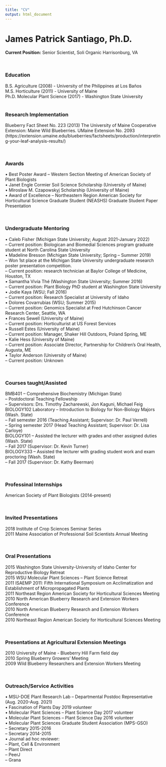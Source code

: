 ```yaml
---
title: "CV"
output: html_document
---
```


# James Patrick Santiago, Ph.D.

**Current Position:** 
Senior Scientist, Soli Organic
Harrisonburg, VA

<br>

### Education
B.S. Agriculture (2008) - University of the Philippines at Los Baños
<br>M.S. Horticulture (2011) - University of Maine <br>
Ph.D. Molecular Plant Science (2017) - Washington State University <br>
<br>

### Research Implementation
Blueberry Fact Sheet No. 223 (2013) The University of Maine Cooperative Extension: Maine Wild Blueberries. UMaine Extension No. 2093 (https://extension.umaine.edu/blueberries/factsheets/production/interpreting-your-leaf-analysis-results/)

<br>


### Awards
•	Best Poster Award – Western Section Meeting of American Society of Plant Biologists <br>
•	Janet Engle Cormier Soil Science Scholarship (University of Maine) <br>
•	Miroslaw M. Czapowskyj Scholarship (University of Maine) <br>
•	Award of Excellence – Northeastern Region American Society for Horticultural Science Graduate Student (NEASHS) Graduate Student Paper Presentation

<br>

### Undergraduate Mentoring
•	Caleb Fisher (Michigan State University; August 2021-January 2022) <br>
-- Current position: Biologican and Biomedial Sciences program graduate student at North Carolina State University <br>
•	Madeline Bresson (Michigan State University; Spring – Summer 2019) <br>
-- Won 1st place at the Michigan State University undergraduate research poster presentation competition. <br>
--	Current position: research technician at Baylor College of Medicine, Houston, TX <br>
•	Samantha Vivia Thé (Washington State University; Summer 2016) <br>
--	Current position: Plant Biology PhD student at Washington State University <br>
•	Jodie Kaya (WSU; Fall 2016) <br>
--	Current position: Research Specialist at University of Idaho <br>
•	Dolores Covarrubias (WSU; Summer 2015) <br>
--	Current position: Genomics Specialist at Fred Hutchinson Cancer Research Center, Seattle, WA <br>
•	Frances Sewell (University of Maine) <br>
--	Current position: Horticulturist at US Forest Services <br> 
•	Russell Estes (University of Maine) <br>
--	Current position: Manager, Shaker Hill Outdoors, Poland Spring, ME <br>
•	Kalie Hess (University of Maine) <br>
--	Current position: Associate Director, Partnership for Children’s Oral Health, Augusta, ME <br>
•	Taylor Anderson (University of Maine) <br>
--	Current position: Unknown <br>

<br>

### Courses taught/Assisted
BMB401 – Comprehensive Biochemistry (Michigan State) <br>
--	Postdoctoral Teaching Fellowship <br>
--	Supervisors: Drs. Timothy Zacharewski, Jon Kaguni, Michael Feig <br> 
BIOLOGY102 Laboratory – Introduction to Biology for Non-Biology Majors (Wash. State) <br>
--	Fall semester 2016 (Teaching Assistant; Supervisor: Dr. Paul Verrell) <br>
--	Spring semester 2017 (Head Teaching Assistant; Supervisor: Dr. Lisa Carloye) <br>
BIOLOGY101 – Assisted the lecturer with grades and other assigned duties (Wash. State) <br>
--	Fall 2017 (Supervisor: Dr. Kevin Turner) <br>
BIOLOGY333 – Assisted the lecturer with grading student work and exam proctoring (Wash. State) <br>
--	Fall 2017 (Supervisor: Dr. Kathy Beerman) <br>

<br>

### Professinal Internships
American Society of Plant Biologists (2014-present)

<br>

### Invited Presentations
2018	Institute of Crop Sciences Seminar Series <br>
2011	Maine Association of Professional Soil Scientists Annual Meeting <br>

<br>

### Oral Presentations
2015	Washington State University-University of Idaho Center for Reproductive Biology Retreat <br>
2015	WSU Molecular Plant Sciences – Plant Science Retreat <br>
2011	ISAEMP 2011: Fifth International Symposium on Acclimatization and Establishment of Micropropagated Plants <br>
2011	Northeast Region American Society for Horticultural Sciences Meeting <br>
2010 	North American Blueberry Research and Extension Workers Conference <br>
2010	North American Blueberry Research and Extension Workers Conference <br>
2010	Northeast Region American Society for Horticultural Sciences Meeting <br>

<br>

### Presentations at Agricultural Extension Meetings
2010	University of Maine - Blueberry Hill Farm field day <br>
2010	Spring Blueberry Growers’ Meeting <br>
2009	Wild Blueberry Researchers and Extension Workers Meeting <br>

<br>

### Outreach/Service Activities
•	MSU-DOE Plant Research Lab – Departmental Postdoc Representative (Aug. 2020-Aug. 2021) <br>
•	Fascination of Plants Day 2019 volunteer <br>
•	Molecular Plant Sciences – Plant Science Day 2017 volunteer <br>
•	Molecular Plant Sciences – Plant Science Day 2016 volunteer <br>
•	Molecular Plant Sciences Graduate Student Association (MPS-GSO) <br>
--	Secretary 2015-2016 <br>
--	Secretary 2014-2015 <br>
•	Journal ad hoc reviewer: <br>
--	Plant, Cell & Environment <br>
--	Plant Direct  <br>
--	PeerJ <br>
--	Grana <br>



